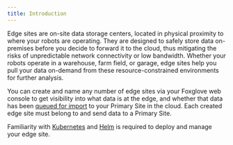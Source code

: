 ```yaml
---
title: Introduction
---
```



<AccountRequiredHeader badgeText="Requires Enterprise plan" />

Edge sites are on-site data storage centers, located in physical proximity to where your robots are operating. They are designed to safely store data on-premises before you decide to forward it to the cloud, thus mitigating the risks of unpredictable network connectivity or low bandwidth. Whether your robots operate in a warehouse, farm field, or garage, edge sites help you pull your data on-demand from these resource-constrained environments for further analysis.

You can create and name any number of edge sites via your Foxglove web console to get visibility into what data is at the edge, and whether that data has been [queued for import](manage-data#import-to-primary) to your Primary Site in the cloud. Each created edge site must belong to and send data to a Primary Site.

Familiarity with [Kubernetes](https://kubernetes.io/) and [Helm](https://helm.sh/) is required to deploy and manage your edge site.

